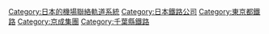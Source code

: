 {{Commonscat|Hokuso Railway}}
{{catmore}}
{{DEFAULTSORT:Hokuso Railway}}
[[Category:日本的機場聯絡軌道系統|Category:日本的機場聯絡軌道系統]]
[[Category:日本鐵路公司|Category:日本鐵路公司]]
[[Category:東京都鐵路|Category:東京都鐵路]]
[[Category:京成集團|Category:京成集團]]
[[Category:千葉縣鐵路|Category:千葉縣鐵路]]